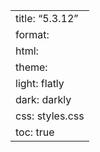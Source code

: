 ---
title: "5.3.12"
format:
    html:
        theme:
            light: flatly
            dark: darkly
        css: styles.css
        toc: true
---